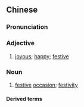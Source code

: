{{also|喜庆}}
==Chinese==
{{zh-forms|s=喜庆}}

===Pronunciation===
{{zh-pron
|m=xǐqìng,tl=y
|c=hei2 hing3
|h=pfs=hí-khin
|mn=hí-khèng
|cat=a,n
}}

===Adjective===
{{zh-adj}}

# [[joyous]]; [[happy]]; [[festive]]

===Noun===
{{zh-noun}}

# [[festive]] [[occasion]]; [[festivity]]

====Derived terms====
{{zh-der|婚喪喜慶}}